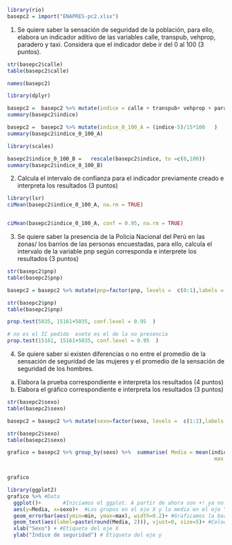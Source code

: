 ```{r}
library(rio)
basepc2 = import("ENAPRES-pc2.xlsx")

```

1.	Se quiere saber la sensación de seguridad de la población, para ello, elabora un indicador aditivo de las variables calle, transpub, vehprop, paradero y taxi. Considera que el indicador debe ir del 0 al 100 (3 puntos).


```{r}
str(basepc2$calle)
table(basepc2$calle)
```

```{r}
names(basepc2)
```



```{r}
library(dplyr)

basepc2 =  basepc2 %>% mutate(indice = calle + transpub+ vehprop + paradero + taxi)
summary(basepc2$indice)
```
```{r}
basepc2 =  basepc2 %>% mutate(indice_0_100_A = (indice-5)/15*100   )
summary(basepc2$indice_0_100_A)
```
```{r}
library(scales)

basepc2$indice_0_100_B =   rescale(basepc2$indice, to =c(0,100))
summary(basepc2$indice_0_100_B)
```


2.	Calcula el intervalo de confianza para el indicador previamente creado e interpreta los resultados (3 puntos)

```{r}
library(lsr)
ciMean(basepc2$indice_0_100_A, na.rm = TRUE)


ciMean(basepc2$indice_0_100_A, conf = 0.95, na.rm = TRUE)
```

3.	Se quiere saber la presencia de la  Policía Nacional del Perú en las zonas/ los barrios de las personas encuestadas, para ello, calcula el intervalo de la variable pnp según corresponda e interprete los resultados (3 puntos)

```{r}
str(basepc2$pnp)
table(basepc2$pnp)
```
```{r}
basepc2 = basepc2 %>% mutate(pnp=factor(pnp, levels =  c(0:1),labels = c("No presencia","Si presencia")))

str(basepc2$pnp)
table(basepc2$pnp)

```
```{r}
prop.test(5035, 15161+5035, conf.level = 0.95  )
```

```{r}
# no es el IC pedido  esete es el de la no presencia
prop.test(15161, 15161+5035, conf.level = 0.95  )
```

4.	Se quiere saber si existen diferencias o no entre el promedio de la sensación de seguridad de las mujeres y el promedio de la sensación de seguridad de los hombres.
 
a.	Elabora la prueba correspondiente e interpreta los resultados (4 puntos)
b.	Elabora el gráfico correspondiente e interpreta los resultados (3 puntos)

```{r}
str(basepc2$sexo)
table(basepc2$sexo)
```

```{r}
basepc2 = basepc2 %>% mutate(sexo=factor(sexo, levels =  c(1:2),labels = c("Hombre","Mujer")))

str(basepc2$sexo)
table(basepc2$sexo)
```

```{r}
grafico = basepc2 %>% group_by(sexo) %>%  summarise( Media = mean(indice_0_100_A, na.rm = TRUE), min =ciMean(indice_0_100_A, conf = 0.95, na.rm = TRUE)[1],
                                                                   max =ciMean(indice_0_100_A, conf = 0.95, na.rm = TRUE)[2])


grafico
```
```{r}

library(ggplot2)
grafico %>% #Data
  ggplot()+       #Iniciamos el ggplot. A partir de ahora son +! ya no |>!
  aes(y=Media, x=sexo)+  #Los grupos en el eje X y la media en el eje Y
  geom_errorbar(aes(ymin=min, ymax=max), width=0.2)+ #Graficamos la barra de error
  geom_text(aes(label=paste(round(Media, 2))), vjust=0, size=5)+ #Colocamos el texto del valor de la media
  xlab("Sexo") + #Etiqueta del eje X
  ylab("Indice de seguridad") # Etiqueta del eje y


```




